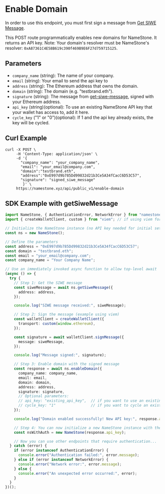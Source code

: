 # Enable Domain

In order to use this endpoint, you must first sign a message from [Get SIWE Message](./get-siwe-message).

This POST route programmatically enables new domains for NameStone. It returns an API key.
Note: Your domain's resolver must be NameStone's resolver: `0xA87361C4E58B619c390f469B9E6F27d759715125`.

## Parameters

- `company_name` (string): The name of your company.
- `email` (string): Your email to send the api key to
- `address` (string): The Ethereum address that owns the domain.
- `domain` (string): The domain (e.g. "testbrand.eth").
- `signature` (string): The message from [get-siwe-message](./get-siwe-message), signed with your Ethereum address.
- `api_key` (string)(optional): To use an existing NameStone API key that your wallet has access to, add it here.
- `cycle_key` ("1" or "0")(optional): If 1 and the api key already exists, the key will be cycled.

## Curl Example

```
curl -X POST \
     -H 'Content-Type: application/json' \
     -d '{
       "company_name": "your_company_name",
       "email": "your_email@company.com",
       "domain":"testbrand.eth",
       "address":"0xE997d9b785Dd99832d21b3Ce5A34fCacC6D53C57",
       "signature": "signed_siwe_message"
        }' \
     https://namestone.xyz/api/public_v1/enable-domain
```

## SDK Example with getSiweMessage

```typescript
import NameStone, { AuthenticationError, NetworkError } from "namestone-sdk";
import { createWalletClient, custom } from "viem"; // if using viem for signing

// Initialize the NameStone instance (no API key needed for initial setup)
const ns = new NameStone();

// Define the parameters
const address = "0xE997d9b785Dd99832d21b3Ce5A34fCacC6D53C57";
const domain = "testbrand.eth";
const email = "your_email@company.com";
const company_name = "Your Company Name";

// Use an immediately invoked async function to allow top-level await
(async () => {
  try {
    // Step 1: Get the SIWE message
    const siweMessage = await ns.getSiweMessage({
      address: address,
    });

    console.log("SIWE message received:", siweMessage);

    // Step 2: Sign the message (example using viem)
    const walletClient = createWalletClient({
      transport: custom(window.ethereum),
    });

    const signature = await walletClient.signMessage({
      message: siweMessage,
    });

    console.log("Message signed:", signature);

    // Step 3: Enable domain with the signed message
    const response = await ns.enableDomain({
      company_name: company_name,
      email: email,
      domain: domain,
      address: address,
      signature: signature,
      // Optional parameters:
      // api_key: "existing_api_key",  // if you want to use an existing key
      // cycle_key: "1"                // if you want to cycle an existing key
    });

    console.log("Domain enabled successfully! New API key:", response.api_key);

    // Step 4: You can now initialize a new NameStone instance with the API key
    const nsWithAuth = new NameStone(response.api_key);

    // Now you can use other endpoints that require authentication...
  } catch (error) {
    if (error instanceof AuthenticationError) {
      console.error("Authentication failed:", error.message);
    } else if (error instanceof NetworkError) {
      console.error("Network error:", error.message);
    } else {
      console.error("An unexpected error occurred:", error);
    }
  }
})();
```
